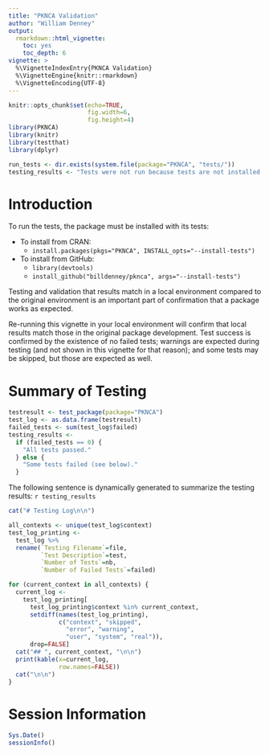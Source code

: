 ---
title: "PKNCA Validation"
author: "William Denney"
output:
  rmarkdown::html_vignette:
    toc: yes
    toc_depth: 6
vignette: >
  %\VignetteIndexEntry{PKNCA Validation}
  %\VignetteEngine{knitr::rmarkdown}
  %\VignetteEncoding{UTF-8}
---

```{r setup, include=FALSE}
knitr::opts_chunk$set(echo=TRUE,
                      fig.width=6,
                      fig.height=4)
library(PKNCA)
library(knitr)
library(testthat)
library(dplyr)

run_tests <- dir.exists(system.file(package="PKNCA", "tests/"))
testing_results <- "Tests were not run because tests are not installed."
```

# Introduction

To run the tests, the package must be installed with its tests:

* To install from CRAN:
    * `install.packages(pkgs="PKNCA", INSTALL_opts="--install-tests")`
* To install from GitHub:
    * `library(devtools)`
    * `install_github("billdenney/pknca", args="--install-tests")`

Testing and validation that results match in a local environment compared to the original environment is an important part of confirmation that a package works as expected.

Re-running this vignette in your local environment will confirm that local results match those in the original package development.  Test success is confirmed by the existence of no failed tests; warnings are expected during testing (and not shown in this vignette for that reason); and some tests may be skipped, but those are expected as well.

# Summary of Testing

```{r validation, include=FALSE, eval=run_tests}
testresult <- test_package(package="PKNCA")
test_log <- as.data.frame(testresult)
failed_tests <- sum(test_log$failed)
testing_results <-
  if (failed_tests == 0) {
    "All tests passed."
  } else {
    "Some tests failed (see below)."
  }
```

The following sentence is dynamically generated to summarize the testing results:  `r testing_results`

```{r testing_log, results="asis", echo=FALSE, eval=run_tests}
cat("# Testing Log\n\n")

all_contexts <- unique(test_log$context)
test_log_printing <-
  test_log %>%
  rename(`Testing Filename`=file,
         `Test Description`=test,
         `Number of Tests`=nb,
         `Number of Failed Tests`=failed)

for (current_context in all_contexts) {
  current_log <-
    test_log_printing[
      test_log_printing$context %in% current_context,
      setdiff(names(test_log_printing),
              c("context", "skipped",
                "error", "warning",
                "user", "system", "real")),
      drop=FALSE]
  cat("## ", current_context, "\n\n")
  print(kable(x=current_log,
              row.names=FALSE))
  cat("\n\n")
}
```

# Session Information

```{r session_info}
Sys.Date()
sessionInfo()
```
